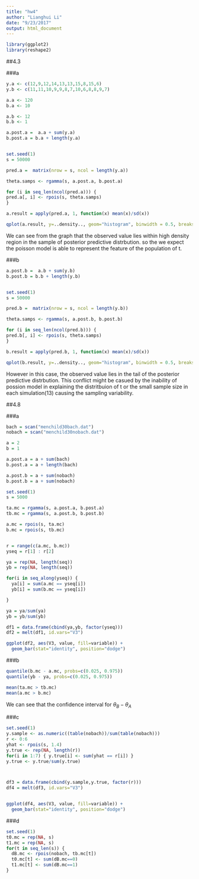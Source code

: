 ```yaml
---
title: "hw4"
author: "Lianghui Li"
date: "9/23/2017"
output: html_document
---
```


```r
library(ggplot2)
library(reshape2)
```



##4.3

###a

```r
y.a <- c(12,9,12,14,13,13,15,8,15,6) 
y.b <- c(11,11,10,9,9,8,7,10,6,8,8,9,7)

a.a <- 120
b.a <- 10

a.b <- 12
b.b <- 1

a.post.a =  a.a + sum(y.a) 
b.post.a = b.a + length(y.a)


set.seed(1)
s = 50000

pred.a =  matrix(nrow = s, ncol = length(y.a))

theta.samps <- rgamma(s, a.post.a, b.post.a)

for (i in seq_len(ncol(pred.a))) {
pred.a[, i] <- rpois(s, theta.samps)
}

a.result = apply(pred.a, 1, function(x) mean(x)/sd(x))

qplot(a.result, y=..density.., geom="histogram", binwidth = 0.5, breaks = seq(2,12, by = 1)) + geom_vline(xintercept = mean(y.a)/sd(y.a), color = 'red')

```


We can see from the graph that the observed value lies within high density region in the sample of posterior predictive distrbution. so the we expect the poisson model is able to represent the feature of the population of t.


###b

```r
a.post.b =  a.b + sum(y.b) 
b.post.b = b.b + length(y.b)


set.seed(1)
s = 50000

pred.b =  matrix(nrow = s, ncol = length(y.b))

theta.samps <- rgamma(s, a.post.b, b.post.b)

for (i in seq_len(ncol(pred.b))) {
pred.b[, i] <- rpois(s, theta.samps)
}

b.result = apply(pred.b, 1, function(x) mean(x)/sd(x))

qplot(b.result, y=..density.., geom="histogram", binwidth = 0.5, breaks = seq(2,8, by = 1)) + geom_vline(xintercept = mean(y.b)/sd(y.b), color = 'red')
```


However in this case, the observed value lies in the tail of the posterior predictive distrbution. This conflict might be casued by the inability of possion model in explaining the distritbuion of t or the small sample size in each simulation(13) causing the sampling variability.




##4.8


###a


```r
bach = scan("menchild30bach.dat")
nobach = scan("menchild30nobach.dat")
```




```r
a = 2
b = 1

a.post.a = a + sum(bach)
b.post.a = a + length(bach)

a.post.b = a + sum(nobach)
b.post.b = a + sum(nobach)

set.seed(1)
s = 5000

ta.mc = rgamma(s, a.post.a, b.post.a)
tb.mc = rgamma(s, a.post.b, b.post.b)

a.mc = rpois(s, ta.mc)
b.mc = rpois(s, tb.mc)


r = range(c(a.mc, b.mc))
yseq = r[1] : r[2]

ya = rep(NA, length(seq))
yb = rep(NA, length(seq))

for(i in seq_along(yseq)) {
  ya[i] = sum(a.mc == yseq[i])
  yb[i] = sum(b.mc == yseq[i])

}

ya = ya/sum(ya)
yb = yb/sum(yb)

df1 = data.frame(cbind(ya,yb, factor(yseq)))
df2 = melt(df1, id.vars="V3")

ggplot(df2, aes(V3, value, fill=variable)) + 
  geom_bar(stat="identity", position="dodge")
```


###b


```r
quantile(b.mc - a.mc, probs=c(0.025, 0.975))
quantile(yb - ya, probs=c(0.025, 0.975))

mean(ta.mc > tb.mc)
mean(a.mc > b.mc)
```

We can see that the confidence interval for $\theta_B - \theta_A$


###c


```r

set.seed(1)
y.sample <- as.numeric((table(nobach))/sum(table(nobach)))
r <- 0:6
yhat <- rpois(s, 1.4)
y.true <- rep(NA, length(r))
for(i in 1:7) { y.true[i] <- sum(yhat == r[i]) }
y.true <- y.true/sum(y.true)



df3 = data.frame(cbind(y.sample,y.true, factor(r)))
df4 = melt(df3, id.vars="V3")


ggplot(df4, aes(V3, value, fill=variable)) + 
  geom_bar(stat="identity", position="dodge")

```

###d

```r
set.seed(1)
t0.mc = rep(NA, s)
t1.mc = rep(NA, s)
for(t in seq_len(s)) {
  dB.mc <- rpois(nobach, tb.mc[t])
  t0.mc[t] <- sum(dB.mc==0)
  t1.mc[t] <- sum(dB.mc==1)
}



```

